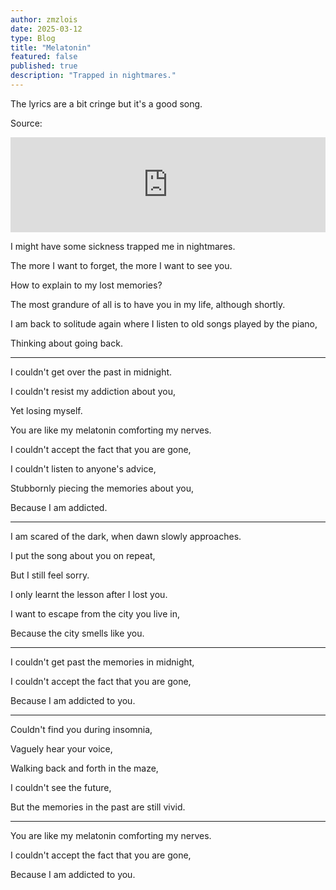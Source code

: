 ```yaml
---
author: zmzlois
date: 2025-03-12
type: Blog
title: "Melatonin"
featured: false
published: true
description: "Trapped in nightmares."
---
```


The lyrics are a bit cringe but it's a good song. 

Source:
<iframe style={{ borderRadius: "12px" }} src="https://open.spotify.com/embed/track/1BjqQ4UYfV9bOKOvaLxi6n?utm_source=generator" width="100%" height="152" frameBorder="0" allowfullscreen="" allow="autoplay; clipboard-write; encrypted-media; fullscreen; picture-in-picture" loading="lazy"></iframe>

I might have some sickness trapped me in nightmares. 

The more I want to forget, the more I want to see you. 

How to explain to my lost memories? 

The most grandure of all is to have you in my life, although shortly. 

I am back to solitude again where I listen to old songs played by the piano,

Thinking about going back. 

<hr/>

I couldn't get over the past in midnight. 

I couldn't resist my addiction about you, 

Yet losing myself. 

You are like my melatonin comforting my nerves. 

I couldn't accept the fact that you are gone, 

I couldn't listen to anyone's advice, 

Stubbornly piecing the memories about you, 

Because I am addicted. 

<hr/>

I am scared of the dark, when dawn slowly approaches. 

I put the song about you on repeat,  

But I still feel sorry. 

I only learnt the lesson after I lost you. 

I want to escape from the city you live in, 

Because the city smells like you. 

<hr/>

I couldn't get past the memories in midnight, 

I couldn't accept the fact that you are gone,  

Because I am addicted to you. 

<hr/>

Couldn't find you during insomnia, 

Vaguely hear your voice, 

Walking back and forth in the maze, 

I couldn't see the future, 

But the memories in the past are still vivid. 

<hr/>

You are like my melatonin comforting my nerves. 

I couldn't accept the fact that you are gone, 

Because I am addicted to you. 





